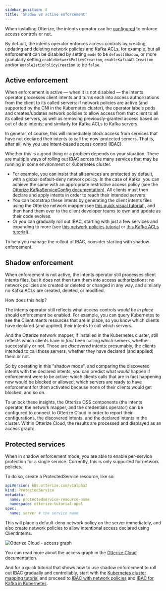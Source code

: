 ```yaml
---
sidebar_position: 8
title: 'Shadow vs active enforcement'
---
```


When installing Otterize, the intents operator can be [configured](/reference/configuration/intents-operator/helm-chart) to enforce access controls or not.

By default, the intents operator enforces access controls by creating, updating and deleting network policies and Kafka ACLs, for example, but all enforcement can be disabled by setting `mode` to be `defaultShadow`, or more granularly setting `enableNetworkPolicyCreation`, `enableKafkaACLCreation` and/or `enableIstioPolicyCreation` to be `false`.

## Active enforcement

When enforcement is active &mdash; when it is not disabled &mdash; the intents operator processes client intents and turns each into access authorizations from the client to its called servers: if network policies are active (and supported by the CNI in the Kubernetes cluster), the operator labels pods and creates/updates network policies to allow access from that client to all its called servers, as well as removing previously-granted access based on out of date intents; and similarly for Kafka ACLs to Kafka servers.

In general, of course, this will immediately block access from services that have not declared their intents to call the now-protected servers. That is, after all, why you use intent-based access control (IBAC).

Whether this is a good thing or a problem depends on your situation. There are multiple ways of rolling out IBAC across the many services that may be running in some environment or Kubernetes cluster.
- For example, you can insist that all services are protected by default, with a global default-deny network policy. In the case of Kafka, you can achieve the same with an appropriate restrictive access policy (see the [Otterize KafkaServiceConfig documentation](/reference/configuration/intents-operator/configuration)). All clients must then declare and apply intents in order to reach their intended servers.
- You can bootstrap these intents by generating the client intents files using the Otterize network mapper (see [this quick visual tutorial](/quick-visual-tutorials/visual-ibac-network-policies#protect-everything-easily)), and then hand them over to the client developer teams to own and update as their code evolves.
- Or you can gradually roll out IBAC, starting with just a few services and expanding to more (see [this network policies tutorial](/quick-visual-tutorials/visual-ibac-network-policies) or [this Kafka ACLs tutorial](/quick-visual-tutorials/visual-ibac-kafka-k8s)).

To help you manage the rollout of IBAC, consider starting with shadow enforcement.

## Shadow enforcement

When enforcement is not active, the intents operator still processes client intents files, but it does not then turn them into access authorizations: no network policies are created or deleted or changed in any way, and similarly no Kafka ACLs are created, deleted, or modified.

How does this help?

The intents operator still reflects what access controls *would be in place* should enforcement be enabled. For example, you can query Kubernetes to see the ClientIntents resources that are in place, so you know which clients have declared (and applied) their intents to call which servers.

And the Otterize network mapper, if installed in the Kubernetes cluster, still reflects which clients have *in fact* been calling which servers, whether successfully or not. Those are *discovered* intents: presumably, the clients intended to call those servers, whether they have declared (and applied) them or not.

So by operating in this "shadow mode", and comparing the discovered intents with the declared intents, you can predict what *would* happen if enforcement were to be active: which clients calls that are in fact happening now would be blocked or allowed, which servers are ready to have enforcement for them activated because none of their clients would get blocked, and so on.

To unlock these insights, the Otterize OSS components (the intents operator, the network mapper, and the credentials operator) can be configured to connect to Otterize Cloud in order to report their configurations, the discovered intents, and the declared intents in the cluster. Within Otterize Cloud, the results are processed and displayed as an access graph:

## Protected services

When in shadow enforcement mode, you are able to enable per-service protection for a single service. Currently, this is only supported for network policies.

To do so, create a ProtectedService resource, like so:
```yaml
apiVersion: k8s.otterize.com/v1alpha2
kind: ProtectedService
metadata:
  name: protectedservice-resource-name
  namespace: otterize-tutorial-npol
spec:
  name: server # the service name
```

This will place a default-deny network policy on the server immediately, and also create network policies to allow intentional access declared using ClientIntents.

![Otterize Cloud - access graph](/img/shadow-vs-active-enforcement/access-graph-screenshot.png)

You can read more about the access graph in the [Otterize Cloud](/otterize-cloud) documentation.

And for a quick tutorial that shows how to use shadow enforcement to roll out IBAC gradually and controllably, start with the [Kubernetes cluster mapping tutorial](/quick-visual-tutorials/visual-k8s-cluster-mapping) and proceed to [IBAC with network policies](/quick-visual-tutorials/visual-ibac-network-policies) and [IBAC for Kafka in Kubernetes](/quick-visual-tutorials/visual-ibac-kafka-k8s).
